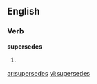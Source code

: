 
==English==

===Verb===
'''supersedes'''

# {{third-person singular of|[[supersede]]}}

[[ar:supersedes]]
[[vi:supersedes]]